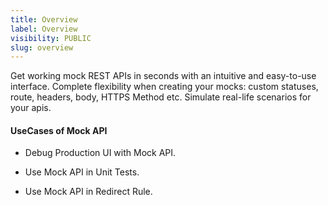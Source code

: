 ```yaml
---
title: Overview
label: Overview
visibility: PUBLIC
slug: overview
---
```


Get working mock REST APIs in seconds with an intuitive and easy-to-use interface. Complete flexibility when creating your mocks: custom statuses, route, headers, body, HTTPS Method etc. Simulate real-life scenarios for your apis.

#### UseCases of Mock API

* Debug Production UI with Mock API.

- Use Mock API in Unit Tests.

* Use Mock API in Redirect Rule.

